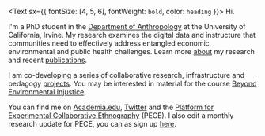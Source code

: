 <Text sx={{ fontSize: [4, 5, 6], fontWeight: `bold`, color: `heading` }}>
  Hi.
</Text>

I'm a PhD student in the [Department of Anthropology](https://www.anthropology.uci.edu/) at the University of California, Irvine. My research examines the digital data and instructure that communities need to effectively address entangled economic, environmental and public health challenges. Learn more [about](https://www.timschuetz.org/about) my research and recent [publications](https://www.timschuetz.org/publications).

I am co-developing a series of collaborative research, infrastructure and pedagogy [projects](www.timschuetz.org/projects). You may be interested in material for the course [Beyond Environmental Injustice](https://disaster-sts-network.org/content/environmental-injustice-summer-2020/essay). 

You can find me on [Academia.edu]([https://uci.academia.edu/TimSch%C3%BCtz](https://uci.academia.edu/TimSch%C3%BCtz)), [Twitter](https://twitter.com/tmschtz) and the [Platform for Experimental Collaborative Ethnography]() (PECE). I also edit a monthly research update for PECE, you can as sign up [here](https://github.us20.list-manage.com/subscribe?u=28f50ca38ef652df957d5cbd6&id=0ed4893b1f).